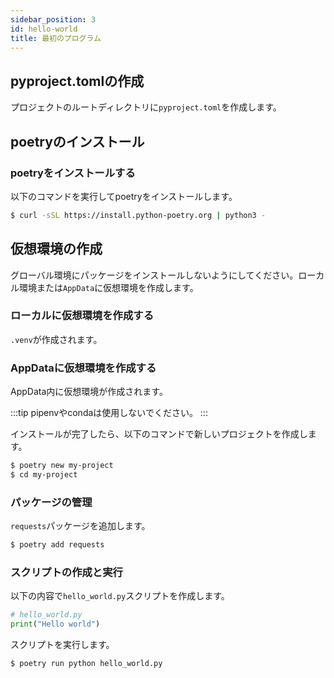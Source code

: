 ```yaml
---
sidebar_position: 3
id: hello-world
title: 最初のプログラム
---
```


## pyproject.tomlの作成

プロジェクトのルートディレクトリに`pyproject.toml`を作成します。

## poetryのインストール

### poetryをインストールする

以下のコマンドを実行してpoetryをインストールします。

```bash
$ curl -sSL https://install.python-poetry.org | python3 -
```

## 仮想環境の作成

グローバル環境にパッケージをインストールしないようにしてください。ローカル環境または`AppData`に仮想環境を作成します。

### ローカルに仮想環境を作成する

`.venv`が作成されます。

### AppDataに仮想環境を作成する

AppData内に仮想環境が作成されます。

:::tip
pipenvやcondaは使用しないでください。
:::

インストールが完了したら、以下のコマンドで新しいプロジェクトを作成します。

```bash
$ poetry new my-project
$ cd my-project
```

### パッケージの管理

`requests`パッケージを追加します。

```bash
$ poetry add requests
```

### スクリプトの作成と実行

以下の内容で`hello_world.py`スクリプトを作成します。

```python
# hello_world.py
print("Hello world")
```

スクリプトを実行します。

```bash
$ poetry run python hello_world.py
```
